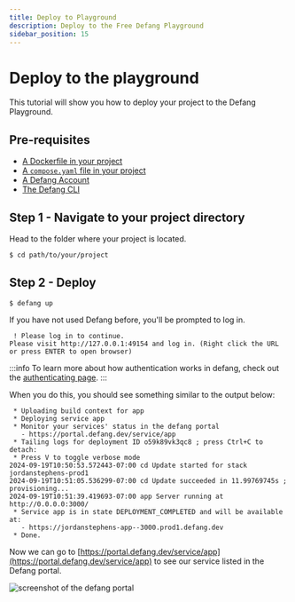 ```yaml
---
title: Deploy to Playground
description: Deploy to the Free Defang Playground
sidebar_position: 15
---
```


# Deploy to the playground

This tutorial will show you how to deploy your project to the Defang Playground.

## Pre-requisites
* [A Dockerfile in your project](https://docs.docker.com/get-started/docker-concepts/building-images/writing-a-dockerfile/)
* [A `compose.yaml` file in your project](https://docs.docker.com/compose/gettingstarted/)
* [A Defang Account](/docs/concepts/authentication)
* [The Defang CLI](/docs/getting-started#install-the-defang-cli)

## Step 1 - Navigate to your project directory
Head to the folder where your project is located.
```bash
$ cd path/to/your/project
```

## Step 2 - Deploy

```
$ defang up
```

If you have not used Defang before, you'll be prompted to log in.

```
 ! Please log in to continue.
Please visit http://127.0.0.1:49154 and log in. (Right click the URL or press ENTER to open browser)
```

:::info
To learn more about how authentication works in defang, check out the [authenticating page](/docs/concepts/authentication).
:::

When you do this, you should see something similar to the output below:

```
 * Uploading build context for app
 * Deploying service app
 * Monitor your services' status in the defang portal
   - https://portal.defang.dev/service/app
 * Tailing logs for deployment ID o59k89vk3qc8 ; press Ctrl+C to detach:
 * Press V to toggle verbose mode
2024-09-19T10:50:53.572443-07:00 cd Update started for stack jordanstephens-prod1
2024-09-19T10:51:05.536299-07:00 cd Update succeeded in 11.99769745s ; provisioning...
2024-09-19T10:51:39.419693-07:00 app Server running at http://0.0.0.0:3000/
 * Service app is in state DEPLOYMENT_COMPLETED and will be available at:
   - https://jordanstephens-app--3000.prod1.defang.dev
 * Done.
```

Now we can go to [https://portal.defang.dev/service/app](https://portal.defang.dev/service/app) to see our service listed in the Defang portal.

![screenshot of the defang portal](/img/getting-started-portal.png)
